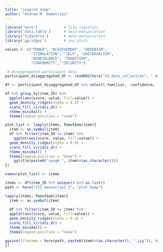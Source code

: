 ```yaml
---
title: "joyplot dump"
author: "Andrew M. Demetriou"
---
```


```r
library('here')            # file logistics
library('data.table')      # data manipulation
library('tidyverse')       # data manipulation
library('ggridges')        # joy plots

values <- c("POWER", "ACHIEVEMENT", "HEDONISM",  
            "STIMULATION", "SELF", "UNIVERSALISM", 
            "BENEVOLENCE", "TRADITION",  
            "CONFORMITY", "SECURITY")
```

```r
 # disaggregated participant data
participant_disaggregated_df <- readRDS(here("VI_data_collection", "_data", "survey_response_data", "response_dfs.RDS"))[[1]]
```

```r
df <- participant_disaggregated_df %>% select(-familiar, -confidence, -writer, -row_number) %>% pivot_longer(cols = values, names_to = "value", values_to = "score")
```

```r
df %>% group_by(item_ID) %>%
  ggplot(aes(score, value, fill=value)) +
  geom_density_ridges(alpha = 0.4) +
  scale_fill_viridis_d() +
  theme_minimal() +
  theme(legend.position = "none")
```

```r


plot_list <- lapply(items, function(item){
  item <- as.symbol(item)
  df %>% filter(item_ID == item) %>%
    ggplot(aes(score, value, fill=value)) +
  geom_density_ridges(alpha = 0.4) +
  scale_fill_viridis_d() +
  theme_minimal() +
  theme(legend.position = "none") +
    ggtitle(paste0("song# ", item%>%as.character()))
})

names(plot_list) <- items
```

```r
items <- df$item_ID %>% unique() %>% as.list()
path <- here("VII_manuscript_1", "plot_dump")

lapply(items, function(item){
  item <- as.symbol(item)
  
  df %>% filter(item_ID == item) %>% 
  ggplot(aes(score, value, fill=value)) +
  geom_density_ridges(alpha = 0.4) +
  scale_fill_viridis_d() +
  theme_minimal() +
  theme(legend.position = "none")

ggsave(filename = here(path, paste0(item%>%as.character(), ".jpg")), device = "jpeg")
})
```

